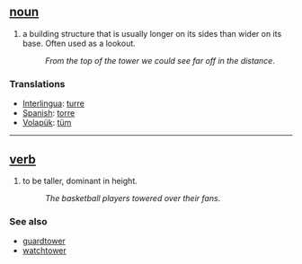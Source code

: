 == [[noun]] ==
#a building structure that is usually longer on its sides than wider on its base. Often used as a lookout.
#:''From the top of the tower we could see far off in the distance''.

=== Translations ===
*[[Interlingua]]: [[turre]]
*[[Spanish]]: [[torre]]
*[[Volapük]]: [[tüm]]

----

== [[verb]] ==
#to be taller, dominant in height.
#:''The basketball players towered over their fans''.

=== See also ===
*[[guardtower]]
*[[watchtower]]